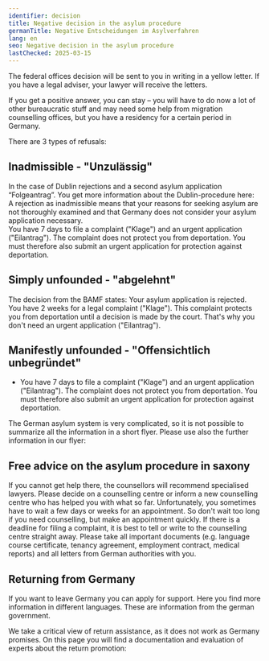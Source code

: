 ```yaml
---
identifier: decision
title: Negative decision in the asylum procedure
germanTitle: Negative Entscheidungen im Asylverfahren
lang: en
seo: Negative decision in the asylum procedure
lastChecked: 2025-03-15
---
```


The federal offices decision will be sent to you in writing in a yellow letter. If you have a legal adviser, your lawyer will receive the letters.

If you get a positive answer, you can stay – you will have to do now a lot of other bureaucratic stuff and may need some help from migration counselling offices, but you have a residency for a certain period in Germany.

There are 3 types of refusals:

## Inadmissible - "Unzulässig"

In the case of Dublin rejections and a second asylum application “Folgeantrag”. You get more information about the Dublin-procedure here: <InternalShortLink identifier="dublin"/>  <br/>
A rejection as inadmissible means that your reasons for seeking asylum are not thoroughly examined and that Germany does not consider your asylum application necessary. <br/>
You have 7 days to file a complaint ("Klage") and an urgent application ("Eilantrag"). The complaint does not protect you from deportation. You must therefore also submit an urgent application for protection against deportation.

## Simply unfounded - "abgelehnt"

The decision from the BAMF states: Your asylum application is rejected. <br/>
You have 2 weeks for a legal complaint ("Klage"). This complaint protects you from deportation until a decision is made by the court. That's why you don't need an urgent application ("Eilantrag").

## Manifestly unfounded - "Offensichtlich unbegründet"

- You have 7 days to file a complaint ("Klage") and an urgent application ("Eilantrag"). The complaint does not protect you from deportation. You must therefore also submit an urgent application for protection against deportation.

<Block identifier="get-legal-advice" />

The German asylum system is very complicated, so it is not possible to summarize all the information in a short flyer. Please use also the further information in our flyer: <InternalShortLink identifier="procedure"/>

## Free advice on the asylum procedure in saxony

<Block identifier="counseling_addresses" />

If you cannot get help there, the counsellors will recommend specialised lawyers. Please decide on a counselling centre or inform a new counselling centre who has helped you with what so far. Unfortunately, you sometimes have to wait a few days or weeks for an appointment. So don't wait too long if you need counselling, but make an appointment quickly. If there is a deadline for filing a complaint, it is best to tell or write to the counselling centre straight away. Please take all important documents (e.g. language course certificate, tenancy agreement, employment contract, medical reports) and all letters from German authorities with you.

## Returning from Germany

If you want to leave Germany you can apply for support. Here you find more information in different languages. These are information from the german government.

<ExternalShortLink identifier="return" />

We take a critical view of return assistance, as it does not work as Germany promises. On this page you will find a documentation and evaluation of experts about the return promotion:

<ExternalShortLink identifier="return-watch" />
